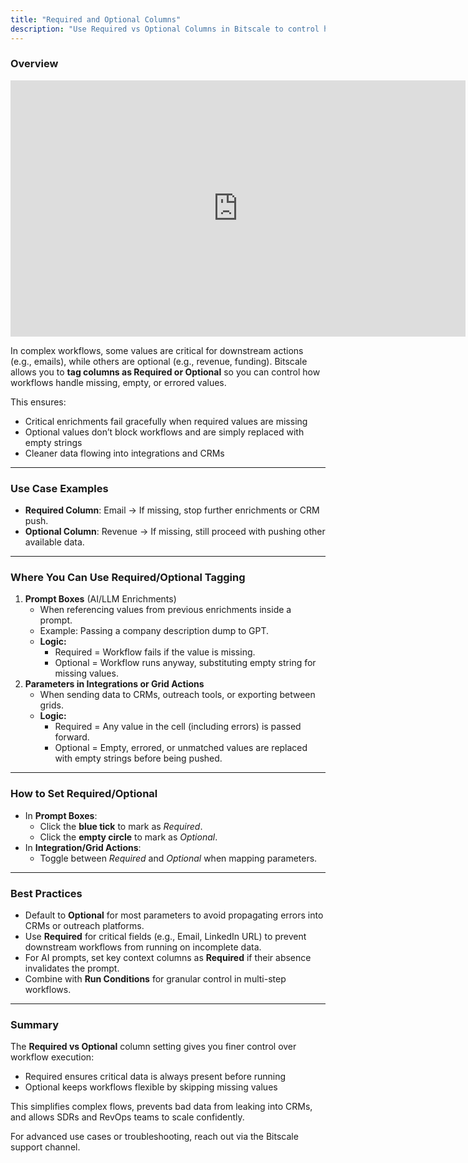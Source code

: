 ```yaml
---
title: "Required and Optional Columns"
description: "Use Required vs Optional Columns in Bitscale to control how workflows handle missing or errored values. Required stops execution without key data, while Optional skips gracefully for cleaner CRM and outreach syncs."
---
```


### Overview

<iframe width="728" height="410" src="https://www.youtube.com/embed/LZDugCVvNr0?si=ilVZXFOEp_PrvEh-" title="YouTube video player" frameborder="0" allow="accelerometer; autoplay; clipboard-write; encrypted-media; gyroscope; picture-in-picture; web-share" referrerpolicy="strict-origin-when-cross-origin" allowfullscreen></iframe>

In complex workflows, some values are critical for downstream actions (e.g., emails), while others are optional (e.g., revenue, funding). Bitscale allows you to **tag columns as Required or Optional** so you can control how workflows handle missing, empty, or errored values.

This ensures:

- Critical enrichments fail gracefully when required values are missing
- Optional values don’t block workflows and are simply replaced with empty strings
- Cleaner data flowing into integrations and CRMs

---

### **Use Case Examples**

- **Required Column**: Email → If missing, stop further enrichments or CRM push.
- **Optional Column**: Revenue → If missing, still proceed with pushing other available data.

---

### **Where You Can Use Required/Optional Tagging**

1. **Prompt Boxes** (AI/LLM Enrichments)
   - When referencing values from previous enrichments inside a prompt.
   - Example: Passing a company description dump to GPT.
   - **Logic:**
     - Required = Workflow fails if the value is missing.
     - Optional = Workflow runs anyway, substituting empty string for missing values.
2. **Parameters in Integrations or Grid Actions**
   - When sending data to CRMs, outreach tools, or exporting between grids.
   - **Logic:**
     - Required = Any value in the cell (including errors) is passed forward.
     - Optional = Empty, errored, or unmatched values are replaced with empty strings before being pushed.

---

### **How to Set Required/Optional**

- In **Prompt Boxes**:
  - Click the **blue tick** to mark as _Required_.
  - Click the **empty circle** to mark as _Optional_.
- In **Integration/Grid Actions**:
  - Toggle between _Required_ and _Optional_ when mapping parameters.

---

### **Best Practices**

- Default to **Optional** for most parameters to avoid propagating errors into CRMs or outreach platforms.
- Use **Required** for critical fields (e.g., Email, LinkedIn URL) to prevent downstream workflows from running on incomplete data.
- For AI prompts, set key context columns as **Required** if their absence invalidates the prompt.
- Combine with **Run Conditions** for granular control in multi-step workflows.

---

### **Summary**

The **Required vs Optional** column setting gives you finer control over workflow execution:

- Required ensures critical data is always present before running
- Optional keeps workflows flexible by skipping missing values

This simplifies complex flows, prevents bad data from leaking into CRMs, and allows SDRs and RevOps teams to scale confidently.

For advanced use cases or troubleshooting, reach out via the Bitscale support channel.